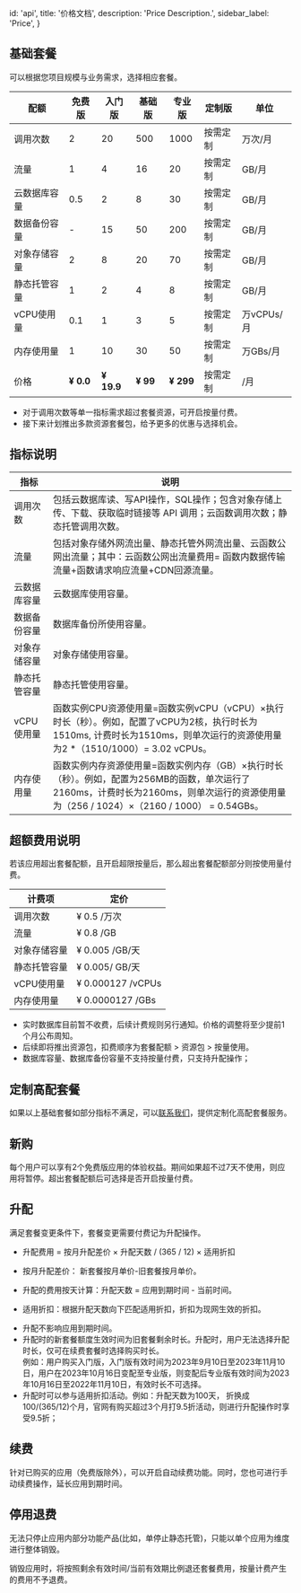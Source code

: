 
  id: 'api',
  title: '价格文档',
  description: 'Price Description.',
  sidebar_label: 'Price',
}

## 基础套餐

可以根据您项目规模与业务需求，选择相应套餐。

| **配额**     | **免费版** | **入门版** | **基础版** | **专业版** | **定制版** | **单位**   |
| ------------ | ---------- | ---------- | ---------- | ---------- | ---------- | ---------- |
| 调用次数     | 2          | 20         | 500        | 1000       | 按需定制   | 万次/月    |
| 流量         | 1          | 4          | 16         | 20         | 按需定制   | GB/月      |
| 云数据库容量 | 0.5        | 2          | 8          | 30         | 按需定制   | GB/月      |
| 数据备份容量 | -          | 15         | 50         | 200        | 按需定制   | GB/月      |
| 对象存储容量   | 2          | 8          | 20         | 70         | 按需定制   | GB/月      |
| 静态托管容量 | 1          | 2          | 4          | 8          | 按需定制   | GB/月      |
| vCPU使用量   | 0.1        | 1          | 3          | 5          | 按需定制   | 万vCPUs/月 |
| 内存使用量   | 1          | 10         | 30         | 50         | 按需定制   | 万GBs/月   |
| 价格         | **¥ 0.0**  | **¥ 19.9** | **¥ 99**   | **¥ 299**  | 按需定制   | /月        |


<Admonition type="info" label="note">

- 对于调用次数等单一指标需求超过套餐资源，可开启按量付费。
- 接下来计划推出多款资源套餐包，给予更多的优惠与选择机会。 

</Admonition>


## 指标说明

| **指标**     | **说明**                                                     |
| ------------ | ------------------------------------------------------------ |
| 调用次数     | 包括云数据库读、写API操作，SQL操作；包含对象存储上传、下载、获取临时链接等 API 调用；云函数调用次数；静态托管调用次数。 |
| 流量         | 包括对象存储外网流出量、静态托管外网流出量、云函数公网出流量；其中：云函数公网出流量费用= 函数内数据传输流量+函数请求响应流量+CDN回源流量。 |
| 云数据库容量 | 云数据库使用容量。                                           |
| 数据备份容量 | 数据库备份所使用容量。                                       |
| 对象存储容量   | 对象存储使用容量。                                             |
| 静态托管容量 | 静态托管使用容量。                                           |
| vCPU使用量   | 函数实例CPU资源使用量=函数实例vCPU（vCPU）×执行时长（秒）。例如，配置了vCPU为2核，执行时长为1510ms, 计费时长为1510ms，则单次运行的资源使用量为2 *（1510/1000）= 3.02 vCPUs。 |
| 内存使用量   | 函数实例内存资源使用量=函数实例内存（GB）×执行时长（秒）。例如，配置为256MB的函数，单次运行了2160ms，计费时长为2160ms，则单次运行的资源使用量为（256 / 1024）×（2160 / 1000） = 0.54GBs。 |

## 超额费用说明

若该应用超出套餐配额，且开启超限按量后，那么超出套餐配额部分则按使用量付费。

| **计费项**   | **定价**          |
| ------------ | ----------------- |
| 调用次数     | ¥ 0.5 /万次       |
| 流量         | ¥ 0.8 /GB         |
| 对象存储容量   | ¥ 0.005 /GB/天    |
| 静态托管容量 | ¥ 0.005/ GB/天    |
| vCPU使用量   | ¥ 0.000127 /vCPUs |
| 内存使用量   | ¥ 0.0000127 /GBs  |

<Admonition type="info" label="note">

- 实时数据库目前暂不收费，后续计费规则另行通知。价格的调整将至少提前1个月公布周知。
- 后续即将推出资源包，扣费顺序为套餐配额 > 资源包 > 按量使用。
- 数据库容量、数据库备份容量不支持按量付费，只支持升配操作；

</Admonition>



## 定制高配套餐

如果以上基础套餐如部分指标不满足，可以[联系我们](https://document.memfiredb.com/docs/contactus)，提供定制化高配套餐服务。

## 新购

每个用户可以享有2个免费版应用的体验权益。期间如果超不过7天不使用，则应用将暂停。超出套餐配额后可选择是否开启按量付费。

## 升配

满足套餐变更条件下，套餐变更需要付费记为升配操作。

- 升配费用 = 按月升配差价 × 升配天数 / (365 / 12) × 适用折扣

- 按月升配差价： 新套餐按月单价-旧套餐按月单价。

- 升配的费用按天计算：升配天数 = 应用到期时间 - 当前时间。

- 适用折扣：根据升配天数向下匹配适用折扣，折扣为现网生效的折扣。


<Admonition type="info" label="note">

- 升配不影响应用到期时间。
- 升配时的新套餐额度生效时间为旧套餐剩余时长。升配时，用户无法选择升配时长，仅可在续费套餐时选择购买时长。   
例如：用户购买入门版，入门版有效时间为2023年9月10日至2023年11月10日，用户在2023年10月16日变配至专业版，则变配后专业版有效时间为2023年10月16日至2022年11月10日，有效时长不可选择。
- 升配时可以参与适用折扣活动。例如：升配天数为100天， 折换成100/(365/12)个月，官网有购买超过3个月打9.5折活动，则进行升配操作时享受9.5折； 

</Admonition>



## 续费

针对已购买的应用（免费版除外），可以开启自动续费功能。同时，您也可进行手动续费操作，延长应用到期时间。

## 停用退费

无法只停止应用内部分功能产品(比如，单停止静态托管)，只能以单个应用为维度进行整体销毁。

销毁应用时，将按照剩余有效时间/当前有效期比例退还套餐费用，按量计费产生的费用不予退费。


